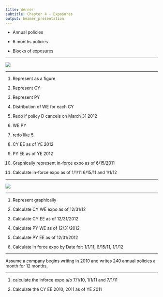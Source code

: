 ```yaml
---
title: Werner
subtitle: Chapter 4 - Exposures
output: beamer_presentation
---
```


-   Annual policies

-   6 months policies

-   Blocks of exposures

------------------------------------------------------------------------

![](images/paste-1D712419.png)

------------------------------------------------------------------------

1.  Represent as a figure

2.  Represent CY

3.  Represent PY

4.  Distribution of WE for each CY

5.  Redo if policy D cancels on March 31 2012

6.  WE PY

7.  redo like 5.

8.  CY EE as of YE 2012

9.  PY EE as of YE 2012

10. Graphically represent in-force expo as of 6/15/2011

11. Calculate in-force expo as of 1/1/11 6/15/11 and 1/1/12

------------------------------------------------------------------------

![](images/paste-CC9B0EEC.png)

------------------------------------------------------------------------

1.  Represent graphically

2.  Calculate CY WE expo as of 12/31/12

3.  Calculate CY EE as of 12/31/2012

4.  Calculate PY WE as of 12/31/2012

5.  Calculate PY EE as of 12/31/2012

6.  Calculate in force expo by Date for: 1/1/11, 6/15/11, 1/1/12

------------------------------------------------------------------------

Assume a company begins writing in 2010 and writes 240 annual policies a month for 12 months,

------------------------------------------------------------------------

1.  calculate the inforce expo a/o 7/1/10, 1/1/11 and 7/1/11

2.  Calculate the CY EE 2010, 2011 as of YE 2011
